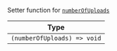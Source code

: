 Setter function for [`numberOfUploads`](../../../ui-components/contexts/message-input-context.mdx#numberofuploads)

| Type                        |
| --------------------------- |
| `(numberOfUploads) => void` |
